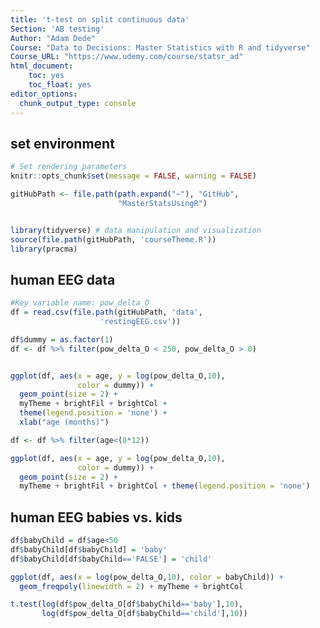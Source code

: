 ```yaml
---
title: 't-test on split continuous data'
Section: 'AB testing'
Author: "Adam Dede"
Course: "Data to Decisions: Master Statistics with R and tidyverse"
Course_URL: "https://www.udemy.com/course/statsr_ad" 
html_document:
    toc: yes
    toc_float: yes
editor_options:
  chunk_output_type: console
---
```



## set environment

```r

# Set rendering parameters
knitr::opts_chunk$set(message = FALSE, warning = FALSE)

gitHubPath <- file.path(path.expand("~"), "GitHub", 
                        "MasterStatsUsingR")


library(tidyverse) # data manipulation and visualization
source(file.path(gitHubPath, 'courseTheme.R'))
library(pracma)

```

## human EEG data 

```r

#Key variable name: pow_delta_O
df = read.csv(file.path(gitHubPath, 'data',
                    'restingEEG.csv'))

df$dummy = as.factor(1) 
df <- df %>% filter(pow_delta_O < 250, pow_delta_O > 0)


ggplot(df, aes(x = age, y = log(pow_delta_O,10), 
               color = dummy)) + 
  geom_point(size = 2) + 
  myTheme + brightFil + brightCol + 
  theme(legend.position = 'none') +
  xlab("age (months)")

df <- df %>% filter(age<(8*12))

ggplot(df, aes(x = age, y = log(pow_delta_O,10), 
               color = dummy)) + 
  geom_point(size = 2) + 
  myTheme + brightFil + brightCol + theme(legend.position = 'none')


```

## human EEG babies vs. kids

```r

df$babyChild = df$age<50
df$babyChild[df$babyChild] = 'baby'
df$babyChild[df$babyChild=='FALSE'] = 'child'

ggplot(df, aes(x = log(pow_delta_O,10), color = babyChild)) + 
  geom_freqpoly(linewidth = 2) + myTheme + brightCol

t.test(log(df$pow_delta_O[df$babyChild=='baby'],10),
       log(df$pow_delta_O[df$babyChild=='child'],10))

```

